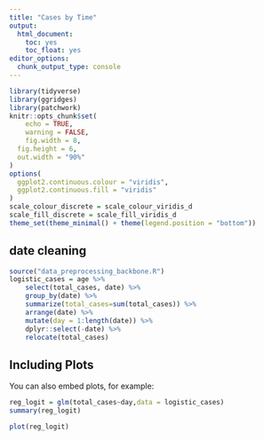```yaml
---
title: "Cases by Time"
output: 
  html_document: 
    toc: yes
    toc_float: yes
editor_options: 
  chunk_output_type: console
---
```


```r
library(tidyverse)
library(ggridges)
library(patchwork)
knitr::opts_chunk$set(
	echo = TRUE,
	warning = FALSE,
	fig.width = 8, 
  fig.height = 6,
  out.width = "90%"
)
options(
  ggplot2.continuous.colour = "viridis",
  ggplot2.continuous.fill = "viridis"
)
scale_colour_discrete = scale_colour_viridis_d
scale_fill_discrete = scale_fill_viridis_d
theme_set(theme_minimal() + theme(legend.position = "bottom"))
```

## date cleaning

```r
source("data_preprocessing_backbone.R")
logistic_cases = age %>%
    select(total_cases, date) %>%
    group_by(date) %>%
    summarize(total_cases=sum(total_cases)) %>%
    arrange(date) %>%
    mutate(day = 1:length(date)) %>%
    dplyr::select(-date) %>%
    relocate(total_cases)
```

## Including Plots

You can also embed plots, for example:

```r
reg_logit = glm(total_cases~day,data = logistic_cases)
summary(reg_logit)

plot(reg_logit)
```



